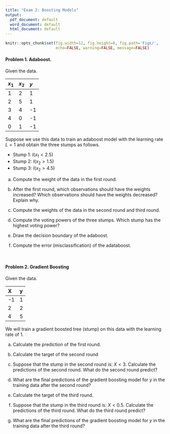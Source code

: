 ```yaml
---
title: "Exam 2: Boosting Models"
output:
  pdf_document: default
  word_document: default
  html_document: default
---
```


```r
knitr::opts_chunk$set(fig.width=12, fig.height=8, fig.path='Figs/',
                      echo=FALSE, warning=FALSE, message=FALSE)
```

#### Problem 1. Adaboost.  
Given the data.

<center>

|   $x_1$ |   $x_2$ |   $y$ |
|:------|:------|:-----|
 |    1 |    2 |   1 |
 |    2 |    5 |   1 |
 |    3 |    4 |  -1 |
 |    4 |    0 |  -1 |
 |    0 |    1 |  -1 |
</center>

Suppose we use this data to train an adaboost model with the learning rate $L=1$ and obtain the three stumps as follows.

  - Stump 1: $I(x_1<2.5)$
  - Stump 2: $I(x_2>1.5)$
  - Stump 3: $I(x_2>4.5)$

  a. Compute the weight of the data in the first round.
  
  b. After the first round, which observations should have the weights increased? Which observations should have the weights decreased? Explain why. 
  
  c. Compute the weights of the data in the second round and third round. 
  
  d. Compute the voting powers of the three stumps. Which stump has the highest voting power? 
  
  e. Draw the decision boundary of the adaboost. 
  
  f. Compute the error (misclassification) of the adataboost. 

<br>

#### Problem 2. Gradient Boosting

Given the data.

<center>

| X | y | 
|:---|:---|
| -1 | 1 |
| 2 | 2 |
| 4 | 5 |

</center>

We will train a gradient boosted tree (stump) on this data with the learning rate of 1.

  a. Calculate the prediction of the first round. 
  
  b. Calculate the target of the second round
  
  c. Suppose that the stump in the second round is: $X<3$. Calculate the predictions of the second round. What do the second round predict?
  
  d.  What are the final predictions of the gradient boosting model for $y$ in the training data after the second round?
  
  e. Calculate the target of the third round. 
  
  f. Suppose that the stump in the third round is: $X<0.5$. Calculate the predictions of the third round. What do the third round predict?
  
  g. What are the final predictions of the gradient boosting model for $y$ in the training data after the third round?
  

